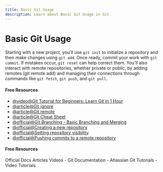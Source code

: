 ```yaml
---
title: Basic Git Usage
description: Learn about Basic Git Usage in Git
---
```


# Basic Git Usage

Starting with a new project, you'll use `git init` to initialize a repository and then make changes using `git add`. Once ready, commit your work with `git commit`. If mistakes occur, `git reset` can help correct them. You'll also interact with remote repositories, whether private or public, by adding remotes (git remote add) and managing their connections through commands like `git fetch`, `git push`, and `git pull`.

#### Free Resources

- [@video@Git Tutorial for Beginners: Learn Git in 1 Hour](https://www.youtube.com/watch?v=8JJ101D3knE&t=1135s)
- [@article@Git ignore](https://www.atlassian.com/git/tutorials/saving-changes/gitignore)
- [@article@Git remote](https://www.atlassian.com/git/tutorials/syncing)
- [@article@Git Cheat Sheet](https://education.github.com/git-cheat-sheet-education.pdf)
- [@official@Git Branching - Basic Branching and Merging](https://git-scm.com/book/en/v2/Git-Branching-Basic-Branching-and-Merging)
- [@official@Creating a new repository](https://docs.github.com/en/repositories/creating-and-managing-repositories/creating-a-new-repository)
- [@official@Setting repository visibility](https://docs.github.com/en/repositories/managing-your-repositorys-settings-and-features/managing-repository-settings/setting-repository-visibility)
- [@official@Pushing commits to a remote repository](https://docs.github.com/en/get-started/using-git/pushing-commits-to-a-remote-repository)

#### Free Resources

<Tabs defaultValue="official">
<TabsList>
<TabsTrigger value="official">Official Docs</TabsTrigger>
<TabsTrigger value="article">Articles</TabsTrigger>
<TabsTrigger value="video">Videos</TabsTrigger>
</TabsList>

<TabsContent value="official">
- <Link href="https://git-scm.com/docs">Git Documentation</Link>
</TabsContent>
<TabsContent value="article">
- <Link href="https://www.atlassian.com/git/tutorials">Atlassian Git Tutorials</Link>
</TabsContent>
<TabsContent value="video">
- <Link href="https://www.youtube.com/results?search_query=git+basic-git-usage+tutorial">Video Tutorials</Link>
</TabsContent>
</Tabs>
